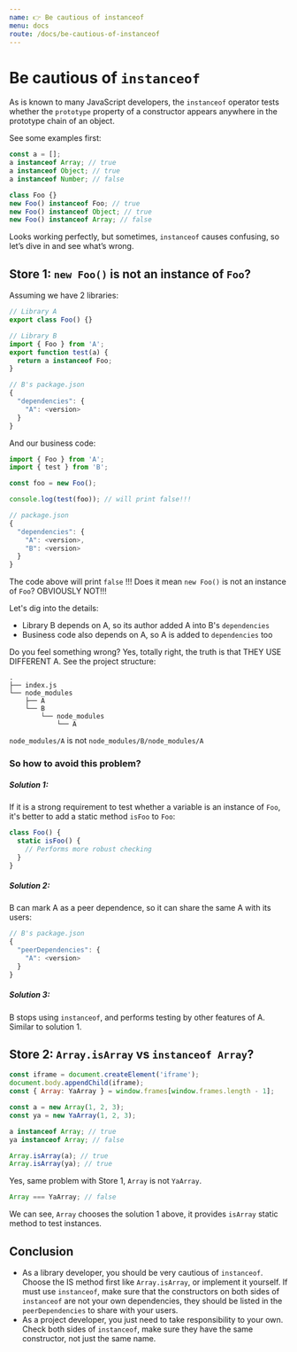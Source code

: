 ```yaml
---
name: 👉 Be cautious of instanceof
menu: docs
route: /docs/be-cautious-of-instanceof
---
```


# Be cautious of `instanceof`

As is known to many JavaScript developers, the `instanceof` operator tests whether the `prototype` property of a constructor appears anywhere in the prototype chain of an object.

See some examples first:

```javascript
const a = [];
a instanceof Array; // true
a instanceof Object; // true
a instanceof Number; // false

class Foo {}
new Foo() instanceof Foo; // true
new Foo() instanceof Object; // true
new Foo() instanceof Array; // false
```

Looks working perfectly, but sometimes, `instanceof` causes confusing, so let’s dive in and see what’s wrong.

## Store 1: `new Foo()` is not an instance of `Foo`?

Assuming we have 2 libraries:

```javascript
// Library A
export class Foo() {}
```

```javascript
// Library B
import { Foo } from 'A';
export function test(a) {
  return a instanceof Foo;
}

// B's package.json
{
  "dependencies": {
    "A": <version>
  }
}
```

And our business code:

```javascript
import { Foo } from 'A';
import { test } from 'B';

const foo = new Foo();

console.log(test(foo)); // will print false!!!

// package.json
{
  "dependencies": {
    "A": <version>,
    "B": <version>
  }
}
```

The code above will print `false` !!!
Does it mean `new Foo()` is not an instance of `Foo`?
OBVIOUSLY NOT!!!

Let's dig into the details:

- Library B depends on A, so its author added A into B's `dependencies`
- Business code also depends on A, so A is added to `dependencies` too

Do you feel something wrong?
Yes, totally right, the truth is that THEY USE DIFFERENT A.
See the project structure:

```plain
.
├── index.js
└── node_modules
    ├── A
    └── B
        └── node_modules
            └── A
```

`node_modules/A` is not `node_modules/B/node_modules/A`

### So how to avoid this problem?

##### Solution 1:

If it is a strong requirement to test whether a variable is an instance of `Foo`, it's better to add a static method `isFoo` to `Foo`:

```javascript
class Foo() {
  static isFoo() {
    // Performs more robust checking
  }
}
```

##### Solution 2:

B can mark A as a peer dependence, so it can share the same A with its users:

```javascript
// B's package.json
{
  "peerDependencies": {
    "A": <version>
  }
}
```

##### Solution 3:

B stops using `instanceof`, and performs testing by other features of A. Similar to solution 1.

## Store 2: `Array.isArray` vs `instanceof Array`?

```javascript
const iframe = document.createElement('iframe');
document.body.appendChild(iframe);
const { Array: YaArray } = window.frames[window.frames.length - 1];

const a = new Array(1, 2, 3);
const ya = new YaArray(1, 2, 3);

a instanceof Array; // true
ya instanceof Array; // false

Array.isArray(a); // true
Array.isArray(ya); // true
```

Yes, same problem with Store 1, `Array` is not `YaArray`.

```javascript
Array === YaArray; // false
```

We can see, `Array` chooses the solution 1 above, it provides `isArray` static method to test instances.

## Conclusion

- As a library developer, you should be very cautious of `instanceof`. Choose the IS method first like `Array.isArray`, or implement it yourself. If must use `instanceof`, make sure that the constructors on both sides of `instanceof` are not your own dependencies, they should be listed in the `peerDependencies` to share with your users.
- As a project developer, you just need to take responsibility to your own. Check both sides of `instanceof`, make sure they have the same constructor, not just the same name.
